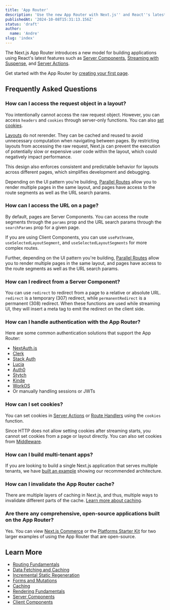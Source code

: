 ```yaml
---
title: 'App Router'
description: 'Use the new App Router with Next.js'' and React''s latest features, including Layouts, Server Components, Suspense, and more.'
publishedAt: '2024-10-08T15:31:13.156Z'
status: 'draft'
author:
  name: 'Andre'
slug: 'index'
---
```


The Next.js App Router introduces a new model for building applications using React's latest features such as [Server Components](/docs/app/building-your-application/rendering/server-components), [Streaming with Suspense](/docs/app/building-your-application/routing/loading-ui-and-streaming#streaming-with-suspense), and [Server Actions](/docs/app/building-your-application/data-fetching/server-actions-and-mutations).

Get started with the App Router by [creating your first page](/docs/app/building-your-application/routing/layouts-and-templates).

## Frequently Asked Questions

### How can I access the request object in a layout?

You intentionally cannot access the raw request object. However, you can access `headers` and `cookies` through server-only functions. You can also [set cookies](#how-can-i-set-cookies).

[Layouts](/docs/app/building-your-application/routing/layouts-and-templates#layouts) do not rerender. They can be cached and reused to avoid unnecessary computation when navigating between pages. By restricting layouts from accessing the raw request, Next.js can prevent the execution of potentially slow or expensive user code within the layout, which could negatively impact performance.

This design also enforces consistent and predictable behavior for layouts across different pages, which simplifies development and debugging.

Depending on the UI pattern you're building, [Parallel Routes](/docs/app/building-your-application/routing/parallel-routes) allow you to render multiple pages in the same layout, and pages have access to the route segments as well as the URL search params.

### How can I access the URL on a page?

By default, pages are Server Components. You can access the route segments through the `params` prop and the URL search params through the `searchParams` prop for a given page.

If you are using Client Components, you can use `usePathname`, `useSelectedLayoutSegment`, and `useSelectedLayoutSegments` for more complex routes.

Further, depending on the UI pattern you're building, [Parallel Routes](/docs/app/building-your-application/routing/parallel-routes) allow you to render multiple pages in the same layout, and pages have access to the route segments as well as the URL search params.

### How can I redirect from a Server Component?

You can use `redirect` to redirect from a page to a relative or absolute URL. `redirect` is a temporary (307) redirect, while `permanentRedirect` is a permanent (308) redirect. When these functions are used while streaming UI, they will insert a meta tag to emit the redirect on the client side.

### How can I handle authentication with the App Router?

Here are some common authentication solutions that support the App Router:

- [NextAuth.js](https://next-auth.js.org/configuration/nextjs#in-app-router)
- [Clerk](https://clerk.com/docs/quickstarts/nextjs)
- [Stack Auth](https://docs.stack-auth.com/getting-started/setup)
- [Lucia](https://lucia-auth.com/getting-started/nextjs-app)
- [Auth0](https://github.com/auth0/nextjs-auth0#app-router)
- [Stytch](https://stytch.com/docs/example-apps/frontend/nextjs)
- [Kinde](https://kinde.com/docs/developer-tools/nextjs-sdk/)
- [WorkOS](https://workos.com/docs/user-management)
- Or manually handling sessions or JWTs

### How can I set cookies?

You can set cookies in [Server Actions](/docs/app/building-your-application/data-fetching/server-actions-and-mutations#cookies) or [Route Handlers](/docs/app/building-your-application/routing/route-handlers) using the `cookies` function.

Since HTTP does not allow setting cookies after streaming starts, you cannot set cookies from a page or layout directly. You can also set cookies from [Middleware](/docs/app/building-your-application/routing/middleware#using-cookies).

### How can I build multi-tenant apps?

If you are looking to build a single Next.js application that serves multiple tenants, we have [built an example](https://vercel.com/templates/next.js/platforms-starter-kit) showing our recommended architecture.

### How can I invalidate the App Router cache?

There are multiple layers of caching in Next.js, and thus, multiple ways to invalidate different parts of the cache. [Learn more about caching](/docs/app/building-your-application/caching).

### Are there any comprehensive, open-source applications built on the App Router?

Yes. You can view [Next.js Commerce](https://vercel.com/templates/next.js/nextjs-commerce) or the [Platforms Starter Kit](https://vercel.com/templates/next.js/platforms-starter-kit) for two larger examples of using the App Router that are open-source.

## Learn More

- [Routing Fundamentals](/docs/app/building-your-application/routing)
- [Data Fetching and Caching](/docs/app/building-your-application/data-fetching/fetching)
- [Incremental Static Regeneration](/docs/app/building-your-application/data-fetching/incremental-static-regeneration)
- [Forms and Mutations](/docs/app/building-your-application/data-fetching/server-actions-and-mutations)
- [Caching](/docs/app/building-your-application/caching)
- [Rendering Fundamentals](/docs/app/building-your-application/rendering)
- [Server Components](/docs/app/building-your-application/rendering/server-components)
- [Client Components](/docs/app/building-your-application/rendering/client-components)